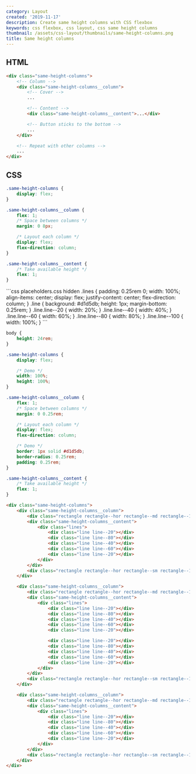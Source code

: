 ```yaml
---
category: Layout
created: '2019-11-17'
description: Create same height columns with CSS flexbox
keywords: css flexbox, css layout, css same height columns
thumbnail: /assets/css-layout/thumbnails/same-height-columns.png
title: Same height columns
---
```


## HTML

```html index.html
<div class="same-height-columns">
    <!-- Column -->
    <div class="same-height-columns__column">
        <!-- Cover -->
        ...

        <!-- Content -->
        <div class="same-height-columns__content">...</div>

        <!-- Button sticks to the bottom -->
        ...
    </div>

    <!-- Repeat with other columns -->
    ...
</div>
```

## CSS

```css styles.css
.same-height-columns {
    display: flex;
}

.same-height-columns__column {
    flex: 1;
    /* Space between columns */
    margin: 0 8px;

    /* Layout each column */
    display: flex;
    flex-direction: column;
}

.same-height-columns__content {
    /* Take available height */
    flex: 1;
}
```

<Playground>
```css placeholders.css hidden
.lines {
    padding: 0.25rem 0;
    width: 100%;
    align-items: center;
    display: flex;
    justify-content: center;
    flex-direction: column;
}
.line {
    background: #d1d5db;
    height: 1px;
    margin-bottom: 0.25rem;
}
.line.line--20 {
    width: 20%;
}
.line.line--40 {
    width: 40%;
}
.line.line--60 {
    width: 60%;
}
.line.line--80 {
    width: 80%;
}
.line.line--100 {
    width: 100%;
}
```

```css styles.css hidden
body {
    height: 24rem;
}

.same-height-columns {
    display: flex;

    /* Demo */
    width: 100%;
    height: 100%;
}

.same-height-columns__column {
    flex: 1;
    /* Space between columns */
    margin: 0 0.25rem;

    /* Layout each column */
    display: flex;
    flex-direction: column;

    /* Demo */
    border: 1px solid #d1d5db;
    border-radius: 0.25rem;
    padding: 0.25rem;
}

.same-height-columns__content {
    /* Take available height */
    flex: 1;
}
```

```html index.html hidden
<div class="same-height-columns">
    <div class="same-height-columns__column">
        <div class="rectangle rectangle--hor rectangle--md rectangle--100"></div>
        <div class="same-height-columns__content">
            <div class="lines">
                <div class="line line--20"></div>
                <div class="line line--80"></div>
                <div class="line line--40"></div>
                <div class="line line--60"></div>
                <div class="line line--20"></div>
            </div>
        </div>
        <div class="rectangle rectangle--hor rectangle--sm rectangle--100"></div>
    </div>

    <div class="same-height-columns__column">
        <div class="rectangle rectangle--hor rectangle--md rectangle--100"></div>
        <div class="same-height-columns__content">
            <div class="lines">
                <div class="line line--20"></div>
                <div class="line line--80"></div>
                <div class="line line--40"></div>
                <div class="line line--60"></div>
                <div class="line line--20"></div>

                <div class="line line--20"></div>
                <div class="line line--80"></div>
                <div class="line line--40"></div>
                <div class="line line--60"></div>
                <div class="line line--20"></div>
            </div>
        </div>
        <div class="rectangle rectangle--hor rectangle--sm rectangle--100"></div>
    </div>

    <div class="same-height-columns__column">
        <div class="rectangle rectangle--hor rectangle--md rectangle--100"></div>
        <div class="same-height-columns__content">
            <div class="lines">
                <div class="line line--20"></div>
                <div class="line line--80"></div>
                <div class="line line--40"></div>
                <div class="line line--60"></div>
                <div class="line line--20"></div>
            </div>
        </div>
        <div class="rectangle rectangle--hor rectangle--sm rectangle--100"></div>
    </div>
</div>
```
</Playground>

